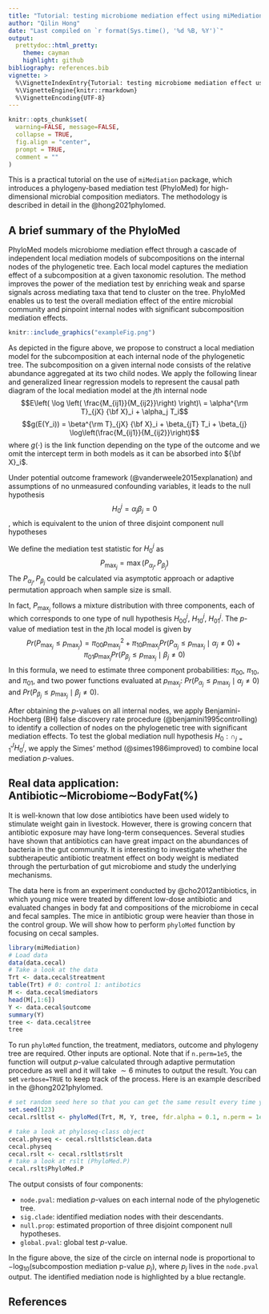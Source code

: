 ```yaml
---
title: "Tutorial: testing microbiome mediation effect using miMediation"
author: "Qilin Hong"
date: "Last compiled on `r format(Sys.time(), '%d %B, %Y')`"
output: 
  prettydoc::html_pretty:
    theme: cayman
    highlight: github
bibliography: references.bib 
vignette: >
  %\VignetteIndexEntry{Tutorial: testing microbiome mediation effect using miMediation}
  %\VignetteEngine{knitr::rmarkdown}
  %\VignetteEncoding{UTF-8}
---
```



```r
knitr::opts_chunk$set(
  warning=FALSE, message=FALSE,
  collapse = TRUE,
  fig.align = "center",
  prompt = TRUE,
  comment = ""
)
```

This is a practical tutorial on the use of `miMediation` package, which introduces a phylogeny-based mediation test (PhyloMed) for high-dimensional microbial composition mediators. The methodology is described in detail in the @hong2021phylomed.

## A brief summary of the PhyloMed

PhyloMed models microbiome mediation effect through a cascade of independent local mediation models of subcompositions on the internal nodes of the phylogenetic tree. Each local model captures the mediation effect of a subcomposition at a given taxonomic resolution. The method improves
the power of the mediation test by enriching weak and sparse signals across mediating taxa that tend to cluster on the tree. PhyloMed enables us
to test the overall mediation effect of the entire microbial community and pinpoint internal nodes with significant
subcomposition mediation effects.

```r
knitr::include_graphics("exampleFig.png")
```

As depicted in the figure above, we propose to construct a local mediation model for the subcomposition at each internal node of the phylogenetic tree. The subcomposition on a given internal node consists of the relative abundance aggregated at its two child nodes. We apply the following linear and generalized linear regression models to represent the causal path diagram of the local mediation model at the $j$th internal node
$$E\left( \log \left( \frac{M_{ij1}}{M_{ij2}}\right) \right)\ = \alpha^{\rm T}_{jX} {\bf X}_i + \alpha_j T_i$$
$$g(E(Y_i)) = \beta^{\rm T}_{jX} {\bf X}_i + \beta_{jT} T_i  + \beta_{j} \log\left(\frac{M_{ij1}}{M_{ij2}}\right)$$
where $g(\cdot)$ is the link function depending on the type of the outcome and we omit the intercept term in both models as it can be absorbed into ${\bf X}_i$.

Under potential outcome framework (@vanderweele2015explanation) and assumptions of no unmeasured confounding variables, it leads to the null hypothesis $$H_0^j=\alpha_j\beta_j=0$$, which is equivalent to the union of three disjoint component null hypotheses

\begin{align} 
H^{j}_{00}&: \alpha_j = \beta_{j} = 0,\\
H^{j}_{10}&: \alpha_j \neq 0, \beta_{j} = 0,\\
H^{j}_{01}&: \alpha_j = 0, \beta_{j} \neq 0.
\end{align} 

We define the mediation test statistic for $H_0^j$ as $$P_{\max_j}=\max(P_{\alpha_j},P_{\beta_j})$$
The $P_{\alpha_j},P_{\beta_j}$ could be calculated via asymptotic approach or adaptive permutation approach when sample size is small. 

In fact, $P_{\max_j}$ follows a mixture distribution with three components, each of which corresponds to one type of null hypothesis $H^j_{00}$, $H^j_{10}$, $H^j_{01}$. The $p$-value of mediation test in the $j$th local model is given by 
$$Pr(P_{\max_j} \leq p_{\max_j})=\pi_{00} p^2_{\max_j} + \pi_{10} p_{\max_j} Pr(P_{\alpha_j} \leq  p_{\max_j} \mid \alpha_j \neq 0) + \pi_{01} p_{\max_j} Pr(P_{\beta_j} \leq p_{\max_j} \mid \beta_j \neq 0)$$
In this formula, we need to estimate three component probabilities: $\pi_{00}$, $\pi_{10}$, and $\pi_{01}$, and two power functions evaluated at $p_{\max_j}$: $Pr(P_{\alpha_j} \leq p_{\max_j} \mid \alpha_j \neq 0)$ and $Pr(P_{\beta_j} \leq p_{\max_j} \mid \beta_j \neq 0)$. 

After obtaining the $p$-values on all internal nodes, we apply Benjamini-Hochberg (BH) false discovery rate procedure (@benjamini1995controlling) to identify a collection of nodes on the phylogenetic tree with significant mediation effects. To test the global mediation null hypothesis $H_0: \cap_{j=1}^J H^j_0$, we apply the Simes' method (@simes1986improved) to combine local mediation $p$-values.
  
## Real data application: Antibiotic$\sim$Microbiome$\sim$BodyFat(%)

It is well-known that low dose antibiotics have been used widely to stimulate weight gain in livestock. However, there is growing concern that antibiotic exposure may have long-term consequences. Several studies have shown that antibiotics can have great impact on the abundances of bacteria in the gut community. It is interesting to investigate whether the subtherapeutic antibiotic treatment effect on body weight is mediated through the perturbation of gut microbiome and study the underlying mechanisms.

The data here is from an experiment conducted by @cho2012antibiotics, in which young mice were treated by different low-dose antibiotic and evaluated changes in body fat and compositions of the microbiome in cecal and fecal samples. The mice in antibiotic group were heavier than those in the control group. We will show how to perform `phyloMed` function by focusing on cecal samples.

```r
library(miMediation)
# Load data
data(data.cecal)
# Take a look at the data
Trt <- data.cecal$treatment
table(Trt) # 0: control 1: antibotics
M <- data.cecal$mediators
head(M[,1:6])
Y <- data.cecal$outcome
summary(Y)
tree <- data.cecal$tree
tree
```

To run `phyloMed` function, the treatment, mediators, outcome and phylogeny tree are required. Other inputs are optional. Note that if `n.perm=1e5`, the function will output $p$-value calculated through adaptive permutation procedure as well and it will take $\sim 6$ minutes to output the result. You can set `verbose=TRUE` to keep track of the process. Here is an example described in the @hong2021phylomed. 

```r
# set random seed here so that you can get the same result every time you run the code
set.seed(123)
cecal.rsltlst <- phyloMed(Trt, M, Y, tree, fdr.alpha = 0.1, n.perm = 1e5, graph = TRUE)

# take a look at phyloseq-class object
cecal.physeq <- cecal.rsltlst$clean.data
cecal.physeq
cecal.rslt <- cecal.rsltlst$rslt
# take a look at rslt (PhyloMed.P)
cecal.rslt$PhyloMed.P
```

The output consists of four components:

  - `node.pval`: mediation $p$-values on each internal node of the phylogenetic tree.
  - `sig.clade`: identified mediation nodes with their descendants.
  - `null.prop`: estimated proportion of three disjoint component null hypotheses.
  - `global.pval`: global test $p$-value.

In the figure above, the size of the circle on internal node is proportional to $-\log_{10}(\text{subcompostion mediation p-value }p_j)$, where $p_j$ lives in the `node.pval` output. The identified mediation node is highlighted by a blue rectangle. 

## References

<div id="refs"></div>

